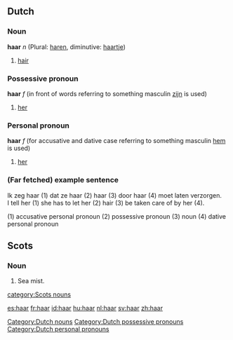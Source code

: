 ==Dutch==

===Noun===
'''haar''' ''n'' (Plural: [[haren]], diminutive: [[haartje]])

# [[hair]]

[[Category:Dutch nouns]]

===Possessive pronoun===
'''haar''' ''f'' (in front of words referring to something masculin [[zijn]] is used)

# [[her]]

[[Category:Dutch possessive pronouns]]

===Personal pronoun===
'''haar''' ''f'' (for accusative and dative case referring to something masculin [[hem]] is used)

# [[her]]

[[Category:Dutch personal pronouns]]

===(Far fetched) example sentence===

Ik zeg haar (1) dat ze haar (2) haar (3) door haar (4) moet laten verzorgen.<br />
I tell her (1) she has to let her (2) hair (3) be taken care of by her (4).

(1) accusative personal pronoun
(2) possessive pronoun
(3) noun
(4) dative personal pronoun

==Scots==

===Noun===

# Sea mist.

[[category:Scots nouns]]

[[es:haar]]
[[fr:haar]]
[[id:haar]]
[[hu:haar]]
[[nl:haar]]
[[sv:haar]]
[[zh:haar]]